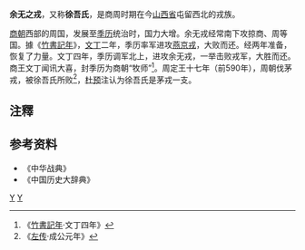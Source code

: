 '''余无之戎'''，又称'''徐吾氏'''，是商周时期在今[[山西省|山西省]]屯留西北的戎族。

[[商朝|商朝]]西部的周国，发展至[[季历|季历]]统治时，国力大增。余无戎经常南下攻掠商、周等国。據《[[竹書記年|竹書記年]]》，[[文丁|文丁]]二年，季历率军进攻[[燕京戎|燕京戎]]，大败而还。经两年准备，恢复了力量。文丁四年，季历调军北上，进攻余无戎，一举击败戎军，大胜而还。商王文丁闻讯大喜，封季历为商朝“牧师”<ref>《[[竹書記年|竹書記年]]·文丁四年》</ref>。周定王十七年（前590年），周朝伐茅戎，被徐吾氏所败<ref>《[[左传|左传]]·成公元年》</ref>，[[杜预|杜预]]注认为徐吾氏是茅戎一支。
==注釋==
<references />
</div>
==参考资料==
* 《中华战典》
* 《中国历史大辞典》
[[Category:山西历史政权|Y]]
[[Category:西戎|Y]]